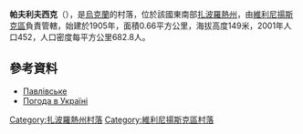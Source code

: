 {{coord|47|56|40|N|35|27|44|E|scale:30000|display=title}}

<!-- 檔案不存在 [[Image:Павлівське.JPG|thumb]] -->

'''帕夫利夫西克'''（{{lang-uk|Павлівське}}），是[[烏克蘭|烏克蘭]]的村落，位於該國東南部[[扎波羅熱州|扎波羅熱州]]，由[[維利尼揚斯克區|維利尼揚斯克區]]負責管轄，始建於1905年，面積0.66平方公里，海拔高度149米，2001年人口452，人口密度每平方公里682.8人。

==參考資料==
* [http://gska2.rada.gov.ua/pls/z7502/A005?rdat1=02.01.2008&rf7571=12147 Павлівське]{{dead link|date=2018年2月 |bot=InternetArchiveBot |fix-attempted=yes }}
* [http://weather.in.ua/ua/zaporozhskaja/19469 Погода в Україні] {{Wayback|url=http://weather.in.ua/ua/zaporozhskaja/19469 |date=20111220050627 }}

[[Category:扎波羅熱州村落|Category:扎波羅熱州村落]]
[[Category:維利尼揚斯克區村落|Category:維利尼揚斯克區村落]]


{{Zaporizhia-geo-stub}}